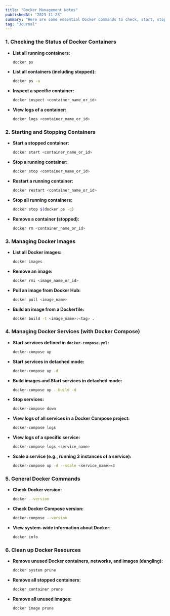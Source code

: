 ```yaml
---
title: "Docker Management Notes"
publishedAt: "2023-11-28"
summary: "Here are some essential Docker commands to check, start, stop, and manage containers, images, and services"
tag: "Journal"
---
```

### **1. Checking the Status of Docker Containers**
- **List all running containers:**
  ```bash
  docker ps
  ```

- **List all containers (including stopped):**
  ```bash
  docker ps -a
  ```

- **Inspect a specific container:**
  ```bash
  docker inspect <container_name_or_id>
  ```

- **View logs of a container:**
  ```bash
  docker logs <container_name_or_id>
  ```

### **2. Starting and Stopping Containers**
- **Start a stopped container:**
  ```bash
  docker start <container_name_or_id>
  ```

- **Stop a running container:**
  ```bash
  docker stop <container_name_or_id>
  ```

- **Restart a running container:**
  ```bash
  docker restart <container_name_or_id>
  ```

- **Stop all running containers:**
  ```bash
  docker stop $(docker ps -q)
  ```

- **Remove a container (stopped):**
  ```bash
  docker rm <container_name_or_id>
  ```

### **3. Managing Docker Images**
- **List all Docker images:**
  ```bash
  docker images
  ```

- **Remove an image:**
  ```bash
  docker rmi <image_name_or_id>
  ```

- **Pull an image from Docker Hub:**
  ```bash
  docker pull <image_name>
  ```

- **Build an image from a Dockerfile:**
  ```bash
  docker build -t <image_name>:<tag> .
  ```

### **4. Managing Docker Services (with Docker Compose)**
- **Start services defined in `docker-compose.yml`:**
  ```bash
  docker-compose up
  ```

- **Start services in detached mode:**
  ```bash
  docker-compose up -d
  ```

- **Build images and Start services in detached mode:**
  ```bash
  docker-compose up --build -d
  ```

- **Stop services:**
  ```bash
  docker-compose down
  ```

- **View logs of all services in a Docker Compose project:**
  ```bash
  docker-compose logs
  ```

- **View logs of a specific service:**
  ```bash
  docker-compose logs <service_name>
  ```

- **Scale a service (e.g., running 3 instances of a service):**
  ```bash
  docker-compose up -d --scale <service_name>=3
  ```

### **5. General Docker Commands**
- **Check Docker version:**
  ```bash
  docker --version
  ```

- **Check Docker Compose version:**
  ```bash
  docker-compose --version
  ```

- **View system-wide information about Docker:**
  ```bash
  docker info
  ```

### **6. Clean up Docker Resources**
- **Remove unused Docker containers, networks, and images (dangling):**
  ```bash
  docker system prune
  ```

- **Remove all stopped containers:**
  ```bash
  docker container prune
  ```

- **Remove all unused images:**
  ```bash
  docker image prune
  ```